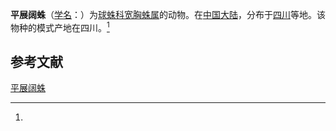 {{Speciesbox
| name = 平展阔蛛
| status = 
| status_system = 
| image = 
| genus = Euryopis
| species = deplanata
| authority = (Schenkel, 1937)<ref name='id13061'>{{cite web| url =http://www.bioinfo.cn/db05/BjdwSpecies.php?action=view&id=13061| title =平展阔蛛| work =《中国动物物种编目数据库》| publisher =中国科学院微生物研究所| author =中国科学院动物研究所| accessdate =2009-04-28| deadurl =yes| archiveurl =https://web.archive.org/web/20160305022640/http://www.bioinfo.cn/db05/BjdwSpecies.php?action=view&id=13061| archivedate =2016-03-05}}</ref>
}}

'''平展阔蛛'''（[[学名|学名]]：{{lang|la|''Euryopis deplanata''}}）为[[球蛛科|球蛛科]][[宽胸蛛属|宽胸蛛属]]的动物。在[[中国大陆|中国大陆]]，分布于[[四川|四川]]等地。该物种的模式产地在四川。<ref name='id13061'/>

== 参考文献 ==
{{reflist}}

{{Wikispecies|Euryopis deplanata}}
{{Taxonbar|from=Q1943529}}

[[Category:宽胸蛛属|平展阔蛛]]


{{蜘蛛小作品}}